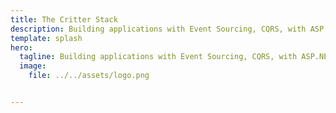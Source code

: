 ```yaml
---
title: The Critter Stack
description: Building applications with Event Sourcing, CQRS, with ASP.NET Core, Marten, Wolverine, and more.
template: splash
hero:
  tagline: Building applications with Event Sourcing, CQRS, with ASP.NET Core, Marten, Wolverine, and more.
  image:
    file: ../../assets/logo.png


---
```


<LinkCard
  title="Tutorials"
  href="/tutorials/01-overview"
  description="Just getting started? We have a set of tutorials - from simple to advanced - to step you through building applications with the JasperFx Critter Stack.
"
/>


<LinkCard
  title="How-To Guides"
  href="/howto"
  description="Step-by-step instructions for common tasks."
/>


<LinkCard
  title="Explanation"
  href="/explanation"
  description="Discussion and background about concepts and patterns"
/>


<LinkCard
  title="Resources"
  href="/resources/jasperfx"
  description="Links to other sources, including in-depth documentation for JasperFx's Marten, Wolvering, Alba, and more."
/>


